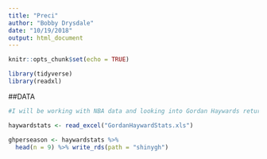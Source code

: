 ```yaml
---
title: "Preci"
author: "Bobby Drysdale"
date: "10/19/2018"
output: html_document
---
```


```r
knitr::opts_chunk$set(echo = TRUE)

library(tidyverse)
library(readxl)
```

##DATA

```r
#I will be working with NBA data and looking into Gordan Haywards return to the Celtics and the kind of impact it may have on Wins, playoff/Championship chances ect. I am having trouble getting the CSV files, so I put in fake data top just have something. I should have the actual data soon from basketball-reference.com. 

haywardstats <- read_excel("GordanHaywardStats.xls")

ghperseason <- haywardstats %>% 
  head(n = 9) %>% write_rds(path = "shinygh")
```

